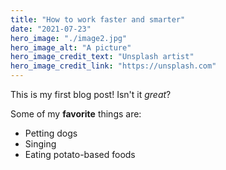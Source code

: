 ```yaml
---
title: "How to work faster and smarter"
date: "2021-07-23"
hero_image: "./image2.jpg"
hero_image_alt: "A picture"
hero_image_credit_text: "Unsplash artist"
hero_image_credit_link: "https://unsplash.com"
---
```


This is my first blog post! Isn't it _great_?

Some of my **favorite** things are:

- Petting dogs
- Singing
- Eating potato-based foods
